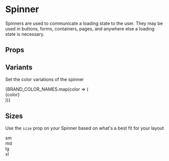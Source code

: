 
<Meta title="Components/Spinner/Overview" component={Spinner} />

# Spinner

Spinners are used to communicate a loading state to the user.
They may be used in buttons, forms, containers, pages,
and anywhere else a loading state is necessary.

<Canvas isExpanded>
  <Spinner />
</Canvas>

## Props

<ArgsTable of={Spinner} />

## Variants

Set the color variations of the spinner

<Canvas>
  <Story name="Variants">
    <Box display="block" childGap="md">
      {BRAND_COLOR_NAMES.map(color => (
        <Box direction="row" gap="sm">
          <Spinner variant={color} />
          <div>{color}</div>
        </Box>
      ))}
    </Box>
  </Story>
</Canvas>

## Sizes

Use the `size` prop on your Spinner based on what's a best fit for your layout

<Canvas>
  <Story name="Sizes">
    <Box direction="row" gap="md">
      <Box direction="row" gap="sm">
        <Spinner size="sm" />
        <div>sm</div>
      </Box>
      <Box direction="row" gap="sm">
        <Spinner size="md" />
        <div>md</div>
      </Box>
      <Box direction="row" gap="sm">
        <Spinner size="lg" />
        <div>lg</div>
      </Box>
      <Box direction="row" gap="sm">
        <Spinner size="xl" />
        <div>xl</div>
      </Box>
    </Box>
  </Story>
</Canvas>
